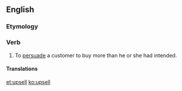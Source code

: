 ==English==
{{wikipedia}}

===Etymology===
{{prefix|up|sell|lang=en}}

===Verb===
{{en-verb|upsells|upselling|upsold}}

# To [[persuade]] a customer to buy more than he or she had intended.

====Translations====
{{trans-top|to persuade a customer to buy more than he or she had intended}}
{{trans-mid}}
{{trans-bottom}}

[[et:upsell]]
[[ko:upsell]]